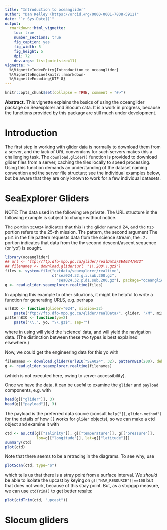 ```yaml
---
title: "Introduction to oceanglider"
author: "Dan Kelley (https://orcid.org/0000-0001-7808-5911)"
date: "`r Sys.Date()`"
output:
  rmarkdown::html_vignette:
    toc: true
    number_sections: true
    fig_caption: yes
    fig_width: 5
    fig_height: 5
    dpi: 72
    dev.args: list(pointsize=11)
vignette: >
  %\VignetteIndexEntry{Introduction to oceanglider}
  %\VignetteEngine{knitr::rmarkdown}
  %\VignetteEncoding{UTF-8}
---
```


<!-- HOW TO BUILD THE VIGNETTE. -->
<!-- 1. edit this file in vignettes/oceanglider.Rmd -->
<!-- 2. devtools::build_vignettes() -->
<!-- 3. devtools::install(build_vignettes=TRUE) -->


```r
knitr::opts_chunk$set(collapse = TRUE, comment = "#>")
```

**Abstract.** This vignette explains the basics of using the oceanglider
package on Seaexplorer and Slocum data. It is \emph{very much} a work in
progress, because the functions provided by this package are still much under
development.

# Introduction

The first step in working with glider data is normally to download them from a
server, and the lack of URL conventions for such servers makes this a
challenging task. The `download.glider()` function is provided to download
glider files from a server, caching the files locally to speed processing.
Using this function demands an understanding of the dataset naming convention
and the server file structure; see the individual examples below, but be aware
that they are only known to work for a few individual datasets.

# SeaExplorer Gliders

NOTE: The data used in the following are private. The URL structure in the
following example is subject to change without notice.

The portion `SEA024` indicates that this is the glider named 24, and the `M25`
portion refers to the 25-th mission. The pattern, the second argument The
`pld1` in the file pattern requests data from the science stream, the `.2.`
portion indicates that data from the the second descent/ascent sequence (or
'yo') is sought.

```r
library(oceanglider)
## url <- "ftp://ftp.dfo-mpo.gc.ca/glider/realData/SEA024/M32"
## filenames <- download.glider(url, "\\.200\\.gz$")
files <- system.file("extdata/seaexplorer/realtime",
                     c("sea024.32.gli.sub.200.gz",
                       "sea024.32.pld1.sub.200.gz"), package="oceanglider")
g <- read.glider.seaexplorer.realtime(files)
```

In applying this example to other situations, it might be helpful to write a
function for generating URLS, e.g. perhaps
```r
urlBIO <- function(glider="024", mission=32)
    paste("ftp://ftp.dfo-mpo.gc.ca/glider/realData/", glider, "/M", mission, sep="")
patternBIO <- function(yo=2)
    paste("\\.", yo, "\\.gz$", sep="")
```
where in \code{patternBIO()} using \code{type="pld1"} will yield the 'science'
data, and \code{type="gli"}  will yield the navigation data. (The distinction
between these two types is best explained elsewhere.)

Now, we could get the engineering data for this yo with
```r
filenames <- download.glider(urlBIO("SEA024", 32), patternBIO(200), debug=1)
g <- read.glider.seaexplorer.realtime(filenames)
```
(which is not executed here, owing to server accessibility).

Once we have the data, it can be useful to examine the `glider` and `payload`
components, e.g. with
```r
head(g[["glider"]], 3)
head(g[["payload"]], 3)
```

The payload is the preferred data source (consult `help("[[,glider-method")`
for the details of how `[[` works for `glider` objects), so we can make a ctd
object and examine it with
```r
ctd <- as.ctd(g[["salinity"]], g[["temperature"]], g[["pressure"]],
              lon=g[["longitude"]], lat=g[["latitude"]])
summary(ctd)
plot(ctd)
```

Note that there seems to be a retracing in the diagrams. To see why, use
```r
plotScan(ctd, type="o")
```
which tells us that there is a stray point from a surface interval. We *should* be
able to isolate the upcast by keying on `g[["NAV_RESOURCE"]]==100` but that does not
work, because of this stray point. But, as a stopgap measure, we can use `ctdTrim()` to
get better results:
```r
plot(ctdTrim(ctd, "upcast"))
```


# Slocum gliders
